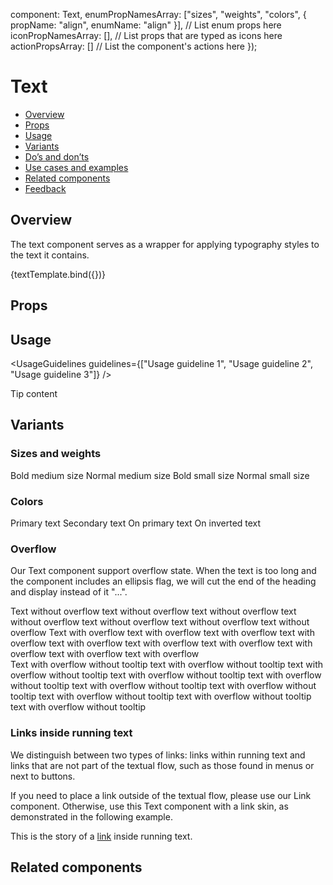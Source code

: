 

  component: Text,
  enumPropNamesArray: ["sizes", "weights", "colors", { propName: "align", enumName: "align" }], // List enum props here
  iconPropNamesArray: [], // List props that are typed as icons here
  actionPropsArray: [] // List the component's actions here
});

<Meta title="Text/Text" component={Text} argTypes={metaSettings.argTypes} decorators={metaSettings.decorators} />

<!--- Component template -->


# Text

<AlphaWarning />

<!--- Component documentation -->

- [Overview](#overview)
- [Props](#props)
- [Usage](#usage)
- [Variants](#variants)
- [Do’s and don’ts](#dos-and-donts)
- [Use cases and examples](#use-cases-and-examples)
- [Related components](#related-components)
- [Feedback](#feedback)

## Overview

The text component serves as a wrapper for applying typography styles to the text it contains.

<Canvas>
  <Story name="Overview" args={{ children: "Text" }}>
    {textTemplate.bind({})}
  </Story>
</Canvas>

## Props

<ArgsTable story="Overview" />

## Usage

<UsageGuidelines guidelines={["Usage guideline 1", "Usage guideline 2", "Usage guideline 3"]} />

<Tip title="Not what you were looking for?">Tip content</Tip>

## Variants

### Sizes and weights

<Canvas>
  <Story name="Sizes and weights">
    <Flex
      gap={Flex.gaps.SMALL}
      direction={Flex.directions.COLUMN}
      justify={Flex.justify.START}
      align={Flex.align.START}
    >
      <Text size={Text.sizes.MEDIUM} weight={Text.weights.BOLD}>
        Bold medium size
      </Text>
      <Text size={Text.sizes.MEDIUM} weight={Text.weights.NORMAL}>
        Normal medium size
      </Text>
      <Text size={Text.sizes.SMALL} weight={Text.weights.BOLD}>
        Bold small size
      </Text>
      <Text size={Text.sizes.SMALL} weight={Text.weights.NORMAL}>
        Normal small size
      </Text>
    </Flex>
  </Story>
</Canvas>

### Colors

<Canvas>
  <Story name="Colors">
    <Flex direction={Flex.directions.COLUMN} align={Flex.align.START} gap={Flex.gaps.SMALL}>
      <Text color={Text.colors.PRIMARY}>Primary text</Text>
      <Text color={Text.colors.SECONDARY}>Secondary text</Text>
      <Text element="div" className={styles.primaryBackground} align={Text.align.CENTER} color={Text.colors.ON_PRIMARY}>
        On primary text
      </Text>
      <Text
        element="div"
        className={styles.invertedBackground}
        align={Text.align.CENTER}
        color={Text.colors.ON_INVERTED}
      >
        On inverted text
      </Text>
    </Flex>
  </Story>
</Canvas>

### Overflow

Our Text component support overflow state.
When the text is too long and the component includes an ellipsis flag, we will cut the end of the heading and display instead of it "...".

<Canvas>
  <Story name="Overflow">
    <Flex direction={Flex.directions.COLUMN} gap={Flex.gaps.MEDIUM} align={Flex.align.STRETCH} style={{ width: "70%" }}>
      <Text size={Text.sizes.SMALL} ellipsis={false}>
        Text without overflow text without overflow text without overflow text without overflow text without overflow
        text without overflow text without overflow
      </Text>
      <Text size={Text.sizes.SMALL} ellipsis>
        Text with overflow text with overflow text with overflow text with overflow text with overflow text with
        overflow text with overflow text with overflow text with overflow text with overflow
      </Text>
      <div>
        <Text size={Text.sizes.SMALL} ellipsis withoutTooltip maxLines={2}>
          Text with overflow without tooltip text with overflow without tooltip text with overflow without tooltip text
          with overflow without tooltip text with overflow without tooltip text with overflow without tooltip text with
          overflow without tooltip text with overflow without tooltip text with overflow without tooltip text with
          overflow without tooltip
        </Text>
      </div>
    </Flex>
  </Story>
</Canvas>

### Links inside running text

We distinguish between two types of links: links within running text and links that are not part of the textual flow, such as those found in menus or next to buttons.

If you need to place a link outside of the textual flow, please use our <StorybookLink href="/?path=/docs/navigation-link--overview" withoutSpacing>Link</StorybookLink> component.
Otherwise, use this Text component with a link skin, as demonstrated in the following example.

<Canvas>
  <Story name="Links inside running text">
    <Text>
      This is the story of a <a href="/?path=/docs/foundations-typography--page">link</a> inside running text.
    </Text>
  </Story>
</Canvas>

## Related components

<RelatedComponents componentsNames={[]} />
